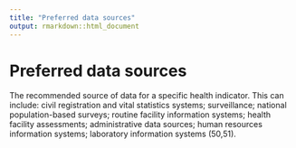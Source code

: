 ```yaml
---
title: "Preferred data sources"
output: rmarkdown::html_document
---
```


# Preferred data sources

The recommended source of data  for a specific health  indicator. This  can include: civil registration and  vital statistics  systems; surveillance;  national  population-based  surveys;  routine facility information  systems;  health facility  assessments; administrative  data  sources; human resources  information  systems; laboratory  information systems (50,51).

